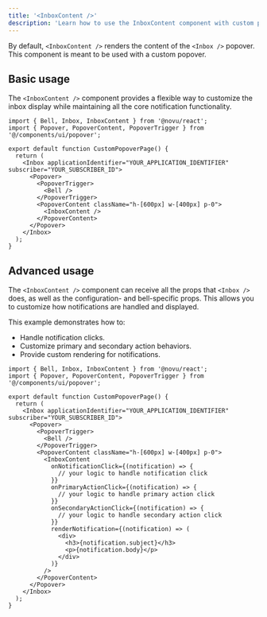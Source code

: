 ```yaml
---
title: '<InboxContent />'
description: 'Learn how to use the InboxContent component with custom popovers and handle notification interactions'
---
```



By default, `<InboxContent />` renders the content of the `<Inbox />` popover. This component is meant to be used with a custom popover.

## Basic usage

The `<InboxContent />` component provides a flexible way to customize the inbox display while maintaining all the core notification functionality.

```tsx
import { Bell, Inbox, InboxContent } from '@novu/react';
import { Popover, PopoverContent, PopoverTrigger } from '@/components/ui/popover';

export default function CustomPopoverPage() {
  return (
    <Inbox applicationIdentifier="YOUR_APPLICATION_IDENTIFIER" subscriber="YOUR_SUBSCRIBER_ID">
      <Popover>
        <PopoverTrigger>
          <Bell />
        </PopoverTrigger>
        <PopoverContent className="h-[600px] w-[400px] p-0">
          <InboxContent />
        </PopoverContent>
      </Popover>
    </Inbox>
  );
}
```

## Advanced usage

The `<InboxContent />` component can receive all the props that `<Inbox />` does, as well as the configuration- and bell-specific props. This allows you to customize how notifications are handled and displayed.

This example demonstrates how to: 
  - Handle notification clicks.
  - Customize primary and secondary action behaviors.
  - Provide custom rendering for notifications.

```tsx
import { Bell, Inbox, InboxContent } from '@novu/react';
import { Popover, PopoverContent, PopoverTrigger } from '@/components/ui/popover';

export default function CustomPopoverPage() {
  return (
    <Inbox applicationIdentifier="YOUR_APPLICATION_IDENTIFIER" subscriber="YOUR_SUBSCRIBER_ID">
      <Popover>
        <PopoverTrigger>
          <Bell />
        </PopoverTrigger>
        <PopoverContent className="h-[600px] w-[400px] p-0">
          <InboxContent
            onNotificationClick={(notification) => {
              // your logic to handle notification click
            }}
            onPrimaryActionClick={(notification) => {
              // your logic to handle primary action click
            }}
            onSecondaryActionClick={(notification) => {
              // your logic to handle secondary action click
            }}
            renderNotification={(notification) => (
              <div>
                <h3>{notification.subject}</h3>
                <p>{notification.body}</p>
              </div>
            )}
          />
        </PopoverContent>
      </Popover>
    </Inbox>
  );
}
```
